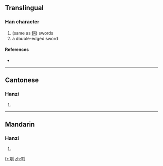 ==Translingual==

===Han character===
{{Han char|rn=18|rad=刀|as=09|sn=11|four=|canj=口尸中弓 (RSLN)}}

# (same as [[鍔]]) swords
# a double-edged sword

====References====
* {{Han ref|kx=0142.210|hdz=10348.060|uh=34F5|ud=13557}}

----

==Cantonese==

===Hanzi===
{{yue-hanzi|jyut=|y=ngok6}}

# {{defn|Cantonese|sort=刀09}}

----

==Mandarin==

===Hanzi===
{{cmn-hanzi|pin=[[è]] ([[e4]])|wg=o<sup>4</sup>}}

# {{defn|Mandarin|sort=刀09}}

[[fr:㓵]]
[[zh:㓵]]